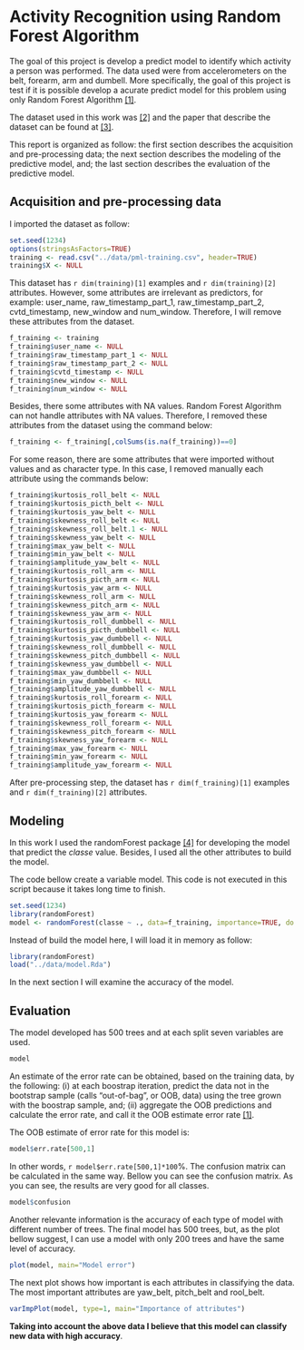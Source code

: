 Activity Recognition using Random Forest Algorithm
========================================================

The goal of this project is develop a predict model to identify which activity a person was performed. The data used were from accelerometers on the belt, forearm, arm and dumbell. More specifically, the goal of this project is test if it is possible develop a acurate predict model for this problem using only Random Forest Algorithm [[1]](ftp://131.252.97.79/Transfer/Treg/WFRE_Articles/Liaw_02_Classification%20and%20regression%20by%20randomForest.pdf).

The dataset used in this work was [[2]](http://groupware.les.inf.puc-rio.br/static/WLE/WearableComputing_weight_lifting_exercises_biceps_curl_variations.csv) and the paper that describe the dataset can be found at [[3]](http://groupware.les.inf.puc-rio.br/public/papers/2013.Velloso.QAR-WLE.pdf).

This report is organized as follow: the first section describes the acquisition and pre-processing data; the next section describes the modeling of the predictive model, and; the last section describes the evaluation of the predictive model.

Acquisition and pre-processing data
-----------------------------------

I imported the dataset as follow:

```r
set.seed(1234)
options(stringsAsFactors=TRUE)
training <- read.csv("../data/pml-training.csv", header=TRUE)
training$X <- NULL
````

This dataset has `r dim(training)[1]` examples and `r dim(training)[2]` attributes. However, some attributes are irrelevant as predictors, for example: user\_name, raw\_timestamp\_part\_1, raw\_timestamp\_part_2, cvtd\_timestamp, new\_window and num\_window. Therefore, I will remove these attributes from the dataset.

```r
f_training <- training
f_training$user_name <- NULL
f_training$raw_timestamp_part_1 <- NULL
f_training$raw_timestamp_part_2 <- NULL
f_training$cvtd_timestamp <- NULL
f_training$new_window <- NULL
f_training$num_window <- NULL
````

Besides, there some attributes with NA values. Random Forest Algorithm can not handle attributes with NA values. Therefore, I removed these attributes from the dataset using the command below:

```r
f_training <- f_training[,colSums(is.na(f_training))==0]
````

For some reason, there are some attributes that were imported without values
and as character type. In this case, I removed manually each attribute using the commands
below:

```r
f_training$kurtosis_roll_belt <- NULL
f_training$kurtosis_picth_belt <- NULL
f_training$kurtosis_yaw_belt <- NULL
f_training$skewness_roll_belt <- NULL
f_training$skewness_roll_belt.1 <- NULL
f_training$skewness_yaw_belt <- NULL
f_training$max_yaw_belt <- NULL
f_training$min_yaw_belt <- NULL
f_training$amplitude_yaw_belt <- NULL
f_training$kurtosis_roll_arm <- NULL
f_training$kurtosis_picth_arm <- NULL
f_training$kurtosis_yaw_arm <- NULL
f_training$skewness_roll_arm <- NULL
f_training$skewness_pitch_arm <- NULL
f_training$skewness_yaw_arm <- NULL
f_training$kurtosis_roll_dumbbell <- NULL
f_training$kurtosis_picth_dumbbell <- NULL
f_training$kurtosis_yaw_dumbbell <- NULL
f_training$skewness_roll_dumbbell <- NULL
f_training$skewness_pitch_dumbbell <- NULL
f_training$skewness_yaw_dumbbell <- NULL
f_training$max_yaw_dumbbell <- NULL
f_training$min_yaw_dumbbell <- NULL
f_training$amplitude_yaw_dumbbell <- NULL
f_training$kurtosis_roll_forearm <- NULL
f_training$kurtosis_picth_forearm <- NULL
f_training$kurtosis_yaw_forearm <- NULL
f_training$skewness_roll_forearm <- NULL
f_training$skewness_pitch_forearm <- NULL
f_training$skewness_yaw_forearm <- NULL
f_training$max_yaw_forearm <- NULL
f_training$min_yaw_forearm <- NULL
f_training$amplitude_yaw_forearm <- NULL
````

After pre-processing step, the dataset has `r dim(f_training)[1]` examples and `r dim(f_training)[2]` attributes. 

Modeling
--------

In this work I used the randomForest package [[4]](http://cran.r-project.org/web/packages/randomForest/index.html) for developing the model that predict the _classe_ value. Besides, I used all the other attributes to build the model.

The code bellow create a variable model. This code is not executed in this script because it takes long time to finish.

````r
set.seed(1234)
library(randomForest)
model <- randomForest(classe ~ ., data=f_training, importance=TRUE, do.trace=100)
````

Instead of build the model here, I will load it in memory as follow:

````r
library(randomForest)
load("../data/model.Rda")
````

In the next section I will examine the accuracy of the model.

Evaluation
----------

The model developed has 500 trees and at each split seven variables are used.

````r
model
````

An estimate of the error rate can be obtained, based on the training data, by the following: (i) at each boostrap iteration, predict the data not in the bootstrap sample (calls "out-of-bag", or OOB, data) using the tree grown with the boostrap sample, and; (ii) aggregate the OOB predictions and calculate the error rate, and call it the OOB estimate error rate [[1]](ftp://131.252.97.79/Transfer/Treg/WFRE_Articles/Liaw_02_Classification%20and%20regression%20by%20randomForest.pdf).

The OOB estimate of error rate for this model is:

````r
model$err.rate[500,1]
````

In other words, `r model$err.rate[500,1]*100`%. The confusion matrix can be calculated in the same way. Bellow you can see the confusion matrix. As you can see, the results are very good for all classes. 

````r
model$confusion
````

Another relevante information is the accuracy of each type of model with different number of trees. The final model has 500 trees, but, as the plot bellow suggest, I can use a model with only 200 trees and have the same level of accuracy.

````r
plot(model, main="Model error")
````

The next plot shows how important is each attributes in classifying the data. The most important attributes are yaw\_belt, pitch\_belt and rool\_belt. 

````r
varImpPlot(model, type=1, main="Importance of attributes")
````

**Taking into account the above data I believe that this model can classify new data with high accuracy**.
